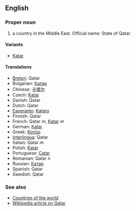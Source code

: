 ==English==

===Proper noun===

# a country in the Middle East. Official name: State of Qatar.

====Variants====

*[[Katar]]

====Translations====

*[[Breton]]: Qatar
*Bulgarian: [[Катар]]
*Chinese: [[卡塔尔]]
*Czech: [[Katar]]
*Danish: Qatar
*Dutch: Qatar
*[[Esperanto]]: [[Kataro]]
*Finnish: Qatar
*French: Qatar ''m'', [[Katar]] ''m''
*German: [[Katar]]
*Greek: [[Κατάρ]]
*[[Interlingua]]: Qatar
*Italian: Qatar ''m''
*Polish: [[Katar]]
*Portuguese: [[Catar]]
*Romanian: Qatar ''n''
*Russian: [[Катар]]
*Spanish: Qatar
*Swedish: Qatar

===See also===

*[[Countries of the world]]
*[[en:Qatar|Wikipedia article on Qatar]]